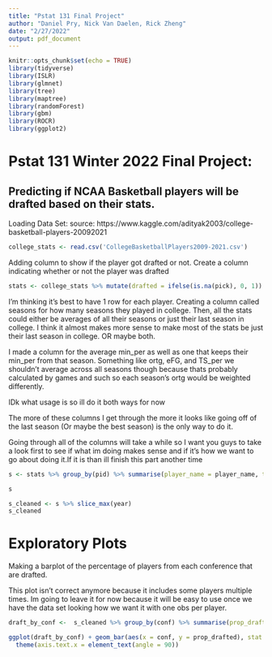 ```yaml
---
title: "Pstat 131 Final Project"
author: "Daniel Pry, Nick Van Daelen, Rick Zheng"
date: "2/27/2022"
output: pdf_document
---
```


```r
knitr::opts_chunk$set(echo = TRUE)
library(tidyverse)
library(ISLR)
library(glmnet)
library(tree)
library(maptree)
library(randomForest)
library(gbm)
library(ROCR)
library(ggplot2)
```

# Pstat 131 Winter 2022 Final Project:

## Predicting if NCAA Basketball players will be drafted based on their stats.

Loading Data Set:
source: https://www.kaggle.com/adityak2003/college-basketball-players-20092021
```r
college_stats <- read.csv('CollegeBasketballPlayers2009-2021.csv')
```

Adding column to show if the player got drafted or not.
Create a column indicating whether or not the player was drafted

```r
stats <- college_stats %>% mutate(drafted = ifelse(is.na(pick), 0, 1))
```



I'm thinking it's best to have 1 row for each player. Creating a column called seasons for how many seasons they played in college. Then, all the stats could either be averages of all their seasons or just their last season in college. I think it almost makes more sense to make most of the stats be just their last season in college. OR maybe both.

I made a column for the average min_per as well as one that keeps their min_per from that season. Something like ortg, eFG, and TS_per we shouldn't average across all seasons though because thats probably calculated by games and such so each season's ortg would be weighted differently.

IDk what usage is so ill do it both ways for now

The more of these columns I get through the more it looks like going off of the last season (Or maybe the best season) is the only way to do it. 

Going through all of the columns will take a while so I want you guys to take a look first to see if what im doing makes sense and if it's how we want to go about doing it.If it is than ill finish this part another time
```r
s <- stats %>% group_by(pid) %>% summarise(player_name = player_name, team = team, conf = conf, seasons = length(pid), Min_per  = Min_per, Ortg  = Ortg, usg  = usg, eFG  = eFG, TS_per  = TS_per, ORB_per  = ORB_per, DRB_per  = DRB_per, TO_per  = TO_per, AST_per  = AST_per, FTM  = FTM, FTA  = FTA, FT_per = FT_per, twoPM = twoPM, twoPA = twoPA, twoP_per = twoP_per, TPM = TPM, TPA = TPA, TP_per = TP_per, blk_per = blk_per, stl_per = stl_per, college_year = yr, ht = ht, adjoe  = adjoe, year = year, pid = pid, Rec.Rank = Rec.Rank, ast.tov = ast.tov, rimmade = rimmade, rim_att = rimmade.rimmiss, rim_per = rimmade..rimmade.rimmiss., midmade = midmade, mid_att = midmade.midmiss, mid_per = midmade..midmade.midmiss., dunksmade = dunksmade, dunks_att = dunksmiss.dunksmade, dunk_per = dunksmade..dunksmade.dunksmiss., drtg = drtg, adrtg = adrtg, stops = stops, bpm = bpm, min_played = mp, off_reb = oreb, def_reb = dreb, total_reb = treb, ast = ast, stl = stl, blk = blk, pts = pts, Position = X, drafted = drafted)

s

s_cleaned <- s %>% slice_max(year)
s_cleaned
```

# Exploratory Plots
Making a barplot of the percentage of players from each conference that are drafted.

This plot isn't correct anymore because it includes some players multiple times. Im going to leave it for now because it will be easy to use once we have the data set looking how we want it with one obs per player.

```r
draft_by_conf <-  s_cleaned %>% group_by(conf) %>% summarise(prop_drafted = mean(drafted))

ggplot(draft_by_conf) + geom_bar(aes(x = conf, y = prop_drafted), stat = "identity") +
  theme(axis.text.x = element_text(angle = 90))
```